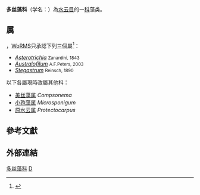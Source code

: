 {{Automatic taxobox
| taxon = Myrionemataceae
| authority = [[卡尔·威廉·冯·内格里|Nägeli]], 1847
}}
'''多丝藻科'''（学名：{{lang|la|Myrionemataceae}}）為[[水云目|水云目]]的一[[科_(生物)|科]]藻类。

==属==
{{as of|2021|8|2}}，[[WoRMS|WoRMS]]只承認下列三個屬<ref name="WoRMS_143683">{{WoRMS |id=143683 |title=Myrionemataceae Nägeli, 1847 |db=AlgaeBase |last=Guiry |first=Michael D. |date=2008-11-05 |access-date=2021-08-02 }}</ref>：
* ''[[Asterotrichia|Asterotrichia]]'' <small>Zanardini, 1843</small>
* ''[[Australofilum|Australofilum]]'' <small>A.F.Peters, 2003</small>
* ''[[Stegastrum|Stegastrum]]'' <small>Reinsch, 1890</small>

以下各屬現時改屬其他科：
* [[美丝藻属|美丝藻属]] ''Compsonema''
* [[小孢藻属|小孢藻属]] ''Microsponigum''
* [[原水云属|原水云属]] ''Protectocarpus''

== 參考文獻 ==
{{reflist}}

== 外部連結 ==
{{taxonbar}}

[[Category:多丝藻科|]]
[[Category:1847年描述的分类群|D]]